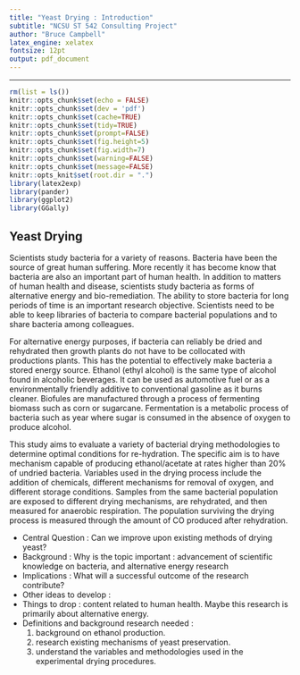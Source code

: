 ```yaml
---
title: "Yeast Drying : Introduction"
subtitle: "NCSU ST 542 Consulting Project"
author: "Bruce Campbell"
latex_engine: xelatex
fontsize: 12pt
output: pdf_document
---
```


---
```r
rm(list = ls())
knitr::opts_chunk$set(echo = FALSE)
knitr::opts_chunk$set(dev = 'pdf')
knitr::opts_chunk$set(cache=TRUE)
knitr::opts_chunk$set(tidy=TRUE)
knitr::opts_chunk$set(prompt=FALSE)
knitr::opts_chunk$set(fig.height=5)
knitr::opts_chunk$set(fig.width=7)
knitr::opts_chunk$set(warning=FALSE)
knitr::opts_chunk$set(message=FALSE)
knitr::opts_knit$set(root.dir = ".")
library(latex2exp)   
library(pander)
library(ggplot2)
library(GGally)
```

## Yeast Drying

Scientists study bacteria for a variety of reasons.  Bacteria have been the source of great human suffering.  More recently it has become know that bacteria are also an important part of human health.  In addition to matters of human health and disease, scientists study bacteria as forms of alternative energy and bio-remediation.  The ability to store bacteria for long periods of time is an important research objective. Scientists need to be able to keep libraries of bacteria to compare bacterial populations and to share bacteria among colleagues.  

For alternative energy purposes, if bacteria can reliably be dried and rehydrated then growth plants do not have to be collocated with productions plants.  This has the potential to effectively make bacteria a stored energy source.  Ethanol (ethyl alcohol) is the same type of alcohol found in alcoholic beverages. It can be used as automotive fuel or as a environmentally friendly additive to conventional gasoline as it burns cleaner.  Biofules are manufactured through a process of fermenting biomass such as corn or sugarcane.  Fermentation is a metabolic process of bacteria such as year where sugar is consumed in the absence of oxygen to produce alcohol.

This study aims to evaluate a variety of bacterial drying methodologies to determine optimal conditions for re-hydration.  The specific aim is to have mechanism capable of producing ethanol/acetate at rates higher than 20% of undried bacteria.  Variables used in the drying process include the addition of chemicals, different mechanisms for removal of oxygen, and different storage conditions.   Samples from the same bacterial population are exposed to different drying mechanisms, are rehydrated, and then measured for anaerobic respiration.  The population surviving the drying process is measured through the amount of CO produced after rehydration. 


- Central Question : Can we improve upon existing methods of drying yeast? 
- Background : Why is the topic important : advancement of scientific knowledge on bacteria, and alternative energy research
- Implications : What will a successful outcome of the research contribute? 
- Other ideas to develop : 
- Things to drop : content related to human health.  Maybe this research is primarily about alternative energy. 
- Definitions and background research needed : 
    1) background on ethanol production.
    2) research existing mechanisms of yeast preservation.
    3) understand the variables and methodologies used in the experimental drying procedures. 